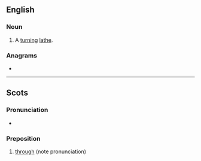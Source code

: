 ==English==

===Noun===
{{en-noun}}

# {{lb|en|UK|dialect}} A [[turn]]ing [[lathe]].

{{Webster 1913}}

===Anagrams===
* {{anagrams|en|a=ehortw|roweth}}

----

==Scots==

===Pronunciation===
* {{IPA|/θrʌu/|lang=sco}}

===Preposition===
{{sco-prep}}

# {{lb|sco|South Scots}} [[through]] (note pronunciation)